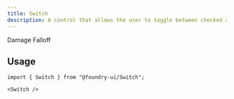 ```yaml
---
title: Switch
description: A control that allows the user to toggle between checked and not checked.
---
```


<ComponentPreview>
  <div
    style={{ display: "flex", alignItems: "center", gap: "var(--spacing-2)" }}
  >
    <Switch id="dfd-switch" />
    <Label htmlFor="dfd-switch">Damage Falloff</Label>
  </div>
</ComponentPreview>

## Usage

```tsx
import { Switch } from "@foundry-ui/Switch";
```

```tsx
<Switch />
```
